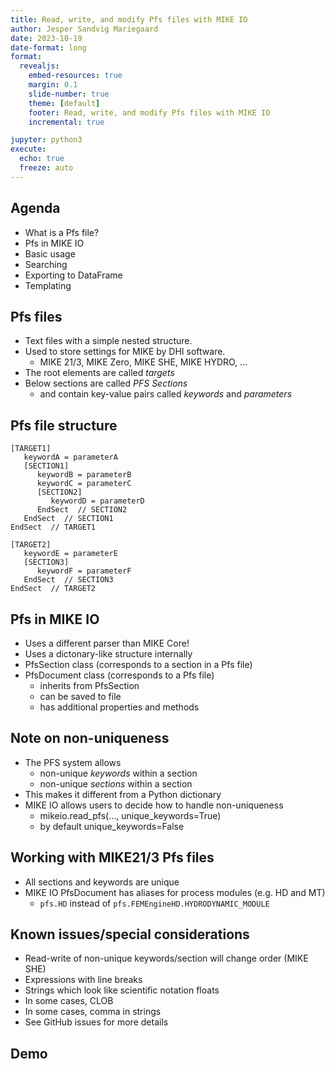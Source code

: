 ```yaml
---
title: Read, write, and modify Pfs files with MIKE IO
author: Jesper Sandvig Mariegaard
date: 2023-10-19
date-format: long
format: 
  revealjs:
    embed-resources: true
    margin: 0.1
    slide-number: true
    theme: [default]
    footer: Read, write, and modify Pfs files with MIKE IO
    incremental: true

jupyter: python3
execute: 
  echo: true
  freeze: auto
---
```



## Agenda

* What is a Pfs file?
* Pfs in MIKE IO
* Basic usage
* Searching 
* Exporting to DataFrame
* Templating



## Pfs files

* Text files with a simple nested structure.
* Used to store settings for MIKE by DHI software.
   - MIKE 21/3, MIKE Zero, MIKE SHE, MIKE HYDRO, ...
* The root elements are called *targets*
* Below sections are called *PFS Sections* 
   - and contain key-value pairs called *keywords* and *parameters*



## Pfs file structure

```.smaller
[TARGET1]
   keywordA = parameterA
   [SECTION1]
      keywordB = parameterB
      keywordC = parameterC
      [SECTION2]
         keywordD = parameterD         
      EndSect  // SECTION2 
   EndSect  // SECTION1 
EndSect  // TARGET1

[TARGET2]
   keywordE = parameterE 
   [SECTION3]
      keywordF = parameterF
   EndSect  // SECTION3 
EndSect  // TARGET2
```


## Pfs in MIKE IO

* Uses a different parser than MIKE Core!
* Uses a dictonary-like structure internally
* PfsSection class (corresponds to a section in a Pfs file)
* PfsDocument class (corresponds to a Pfs file)
    - inherits from PfsSection
    - can be saved to file
    - has additional properties and methods


## Note on non-uniqueness

* The PFS system allows 
   - non-unique *keywords* within a section
   - non-unique *sections* within a section
* This makes it different from a Python dictionary
* MIKE IO allows users to decide how to handle non-uniqueness
   - mikeio.read_pfs(..., unique_keywords=True)
   - by default unique_keywords=False



## Working with MIKE21/3 Pfs files

* All sections and keywords are unique
* MIKE IO PfsDocument has aliases for process modules (e.g. HD and MT)
    - `pfs.HD` instead of `pfs.FEMEngineHD.HYDRODYNAMIC_MODULE` 



## Known issues/special considerations

* Read-write of non-unique keywords/section will change order (MIKE SHE)
* Expressions with line breaks
* Strings which look like scientific notation floats
* In some cases, CLOB
* In some cases, comma in strings
* See GitHub issues for more details


## Demo

